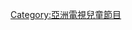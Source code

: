 {{navbox
|name = 亞洲電視兒童節目
|title = [[亞洲電視]]兒童節目
|style = width:100%
|listclass = hlist
|group1 = 1960年代
|list1 =
*[[小小樂園]]
|group2 = 1970年代
|list2 =
*[[醒目仔時間]]
|group3 = 1980年代
|list3 =
*[[飛虎隊 (兒童節目)|飛虎隊]]
*[[新飛虎隊]]
*[[500飛虎隊]]
|group4 = 1990年代
|list4 =
*[[出位放送組]]
*[[德尊老師]]
*[[精靈校園]]
*[[機靈加油站]]
*[[完全電腦手冊]]
*[[精靈一族]]
|group5 = 2000年代
|list5 =
*[[Teen Teen 一百Fun]]
*[[亞洲電視兒童台]]
*[[有腦E班]]
*[[媽媽不懂的事]]
*[[通識小學堂]]
|group6 = 2010年代
|list6 =
*[[我們這一班 (亞洲電視節目)|我們這一班]]
}}<noinclude>
[[Category:亞洲電視兒童節目]]
</noinclude>